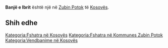 {{Fshat në 
 | Emri                = Banjë e Ibrit
 | EmriAlt                = 
 | NAME_SHORT_FORM=      
 | NAME_GENERIC=      
 | NAME_SORT_NAME_RO=      BANJEEIBRIT
 | FULL_NAME_RO = Banjë e Ibrit
 | FULL_NAME_ND_RO=Banje e Ibrit
 | SORT_NAME_RG=BANJEEIBRIT
 | FULL_NAME_RG=Banjë e Ibrit
 | FULL_NAME_ND_RG=Banje e Ibrit
 | SRP_NAME_SHORT_FORM=      
 | SRP_NAME_GENERIC=      
 | SRP_NAME_SORT_NAME_RO=      
 | SRP_FULL_NAME_RO = 
 | SRP_FULL_NAME_ND_RO=
 | SRP_SORT_NAME_RG=
 | SRP_FULL_NAME_RG=
 | SRP_FULL_NAME_ND_RG=
 | Emri (Rasa dhanore) = 
 | Figura              = 
 | Shteti              = Kosovo
 | Komuna              = Zubin Potok
 | Kodi postar         = 
 | Sipërfaqja          = 

 | Popullsia           = 

 | Regj. i popullsisë  = 
 | Dend. e popullsisë  = 
 | Faqja zyrtare       = 
 <!--- Koordinatat ----> 
 | Gjerësia            = 42.970278
 | Gjatësia            = 20.563056
 | Lartësia            = 
}}
'''Banjë e Ibrit''' është një [[]] në [[Zubin Potok]] të [[Kosovës]].

<!-- == Gjeografia == -->
<!-- == Historia == -->
<!-- == Demografia == -->
== Shih edhe ==
{{Komuna Zubin Potok}}
{{Kosovo-Administrata-Cung}}

[[Kategoria:Fshatra në Kosovës]]
[[Kategoria:Fshatra në Kommunes Zubin Potok]]
[[Kategoria:Vendbanime në Kosovës]]